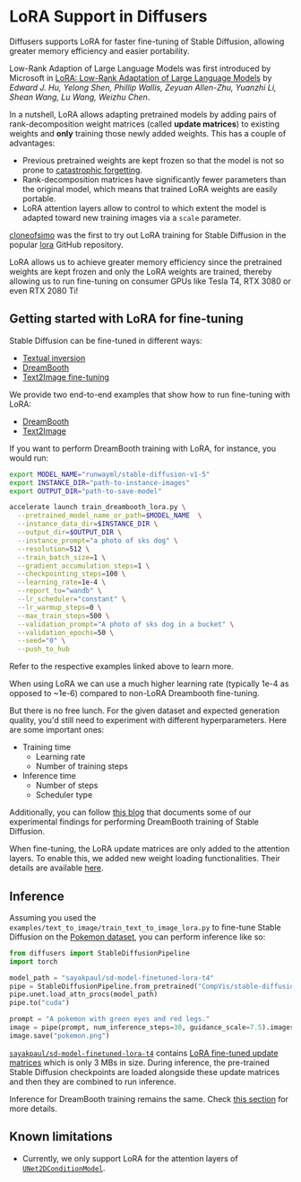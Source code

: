 <!--Copyright 2023 The HuggingFace Team. All rights reserved.

Licensed under the Apache License, Version 2.0 (the "License"); you may not use this file except in compliance with
the License. You may obtain a copy of the License at

http://www.apache.org/licenses/LICENSE-2.0

Unless required by applicable law or agreed to in writing, software distributed under the License is distributed on
an "AS IS" BASIS, WITHOUT WARRANTIES OR CONDITIONS OF ANY KIND, either express or implied. See the License for the
specific language governing permissions and limitations under the License.
-->

# LoRA Support in Diffusers 

Diffusers supports LoRA for faster fine-tuning of Stable Diffusion, allowing greater memory efficiency and easier portability. 

Low-Rank Adaption of Large Language Models was first introduced by Microsoft in
[LoRA: Low-Rank Adaptation of Large Language Models](https://arxiv.org/abs/2106.09685) by *Edward J. Hu, Yelong Shen, Phillip Wallis, Zeyuan Allen-Zhu, Yuanzhi Li, Shean Wang, Lu Wang, Weizhu Chen*.

In a nutshell, LoRA allows adapting pretrained models by adding pairs of rank-decomposition weight matrices (called **update matrices**) 
to existing weights and **only** training those newly added weights. This has a couple of advantages:

- Previous pretrained weights are kept frozen so that the model is not so prone to [catastrophic forgetting](https://www.pnas.org/doi/10.1073/pnas.1611835114). 
- Rank-decomposition matrices have significantly fewer parameters than the original model, which means that trained LoRA weights are easily portable.
- LoRA attention layers allow to control to which extent the model is adapted toward new training images via a `scale` parameter.

[cloneofsimo](https://github.com/cloneofsimo) was the first to try out LoRA training for Stable Diffusion in the popular [lora](https://github.com/cloneofsimo/lora) GitHub repository.

<Tip>

LoRA allows us to achieve greater memory efficiency since the pretrained weights are kept frozen and only the LoRA weights are trained, thereby
allowing us to run fine-tuning on consumer GPUs like Tesla T4, RTX 3080 or even RTX 2080 Ti!

</Tip>

## Getting started with LoRA for fine-tuning

Stable Diffusion can be fine-tuned in different ways:

* [Textual inversion](https://huggingface.co/docs/diffusers/main/en/training/text_inversion)
* [DreamBooth](https://huggingface.co/docs/diffusers/main/en/training/dreambooth) 
* [Text2Image fine-tuning](https://huggingface.co/docs/diffusers/main/en/training/text2image) 

We provide two end-to-end examples that show how to run fine-tuning with LoRA:

* [DreamBooth](https://github.com/huggingface/diffusers/tree/main/examples/dreambooth#training-with-low-rank-adaptation-of-large-language-models-lora) 
* [Text2Image](https://github.com/huggingface/diffusers/tree/main/examples/text_to_image#training-with-lora)

If you want to perform DreamBooth training with LoRA, for instance, you would run:

```bash
export MODEL_NAME="runwayml/stable-diffusion-v1-5"
export INSTANCE_DIR="path-to-instance-images"
export OUTPUT_DIR="path-to-save-model"

accelerate launch train_dreambooth_lora.py \
  --pretrained_model_name_or_path=$MODEL_NAME  \
  --instance_data_dir=$INSTANCE_DIR \
  --output_dir=$OUTPUT_DIR \
  --instance_prompt="a photo of sks dog" \
  --resolution=512 \
  --train_batch_size=1 \
  --gradient_accumulation_steps=1 \
  --checkpointing_steps=100 \
  --learning_rate=1e-4 \
  --report_to="wandb" \
  --lr_scheduler="constant" \
  --lr_warmup_steps=0 \
  --max_train_steps=500 \
  --validation_prompt="A photo of sks dog in a bucket" \
  --validation_epochs=50 \
  --seed="0" \
  --push_to_hub
```

Refer to the respective examples linked above to learn more. 

<Tip>

When using LoRA we can use a much higher learning rate (typically 1e-4 as opposed to ~1e-6) compared to non-LoRA Dreambooth fine-tuning.

</Tip>

But there is no free lunch. For the given dataset and expected generation quality, you'd still need to experiment with
different hyperparameters. Here are some important ones:

* Training time
    * Learning rate 
    * Number of training steps
* Inference time 
    * Number of steps 
    * Scheduler type

Additionally, you can follow [this blog](https://huggingface.co/blog/dreambooth) that documents some of our experimental
findings for performing DreamBooth training of Stable Diffusion.

When fine-tuning, the LoRA update matrices are only added to the attention layers. To enable this, we added new weight
loading functionalities. Their details are available [here](https://huggingface.co/docs/diffusers/main/en/api/loaders).

## Inference 

Assuming you used the `examples/text_to_image/train_text_to_image_lora.py` to fine-tune Stable Diffusion on the [Pokemon
dataset](https://huggingface.co/datasets/lambdalabs/pokemon-blip-captions), you can perform inference like so: 

```py 
from diffusers import StableDiffusionPipeline
import torch

model_path = "sayakpaul/sd-model-finetuned-lora-t4"
pipe = StableDiffusionPipeline.from_pretrained("CompVis/stable-diffusion-v1-4", torch_dtype=torch.float16)
pipe.unet.load_attn_procs(model_path)
pipe.to("cuda")

prompt = "A pokemon with green eyes and red legs."
image = pipe(prompt, num_inference_steps=30, guidance_scale=7.5).images[0]
image.save("pokemon.png")
```

[`sayakpaul/sd-model-finetuned-lora-t4`](https://huggingface.co/sayakpaul/sd-model-finetuned-lora-t4) contains [LoRA fine-tuned update matrices](https://huggingface.co/sayakpaul/sd-model-finetuned-lora-t4/blob/main/pytorch_lora_weights.bin)
which is only 3 MBs in size. During inference, the pre-trained Stable Diffusion checkpoints are loaded alongside these update
matrices and then they are combined to run inference.

Inference for DreamBooth training remains the same. Check
[this section](https://github.com/huggingface/diffusers/tree/main/examples/dreambooth#inference-1) for more details. 

## Known limitations 

* Currently, we only support LoRA for the attention layers of [`UNet2DConditionModel`](https://huggingface.co/docs/diffusers/main/en/api/models#diffusers.UNet2DConditionModel).
